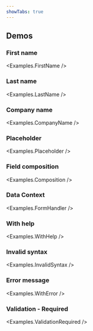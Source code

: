 ```yaml
---
showTabs: true
---
```



## Demos

### First name

<Examples.FirstName />

### Last name

<Examples.LastName />

### Company name

<Examples.CompanyName />

### Placeholder

<Examples.Placeholder />

### Field composition

<Examples.Composition />

### Data Context

<Examples.FormHandler />

### With help

<Examples.WithHelp />

### Invalid syntax

<Examples.InvalidSyntax />

### Error message

<Examples.WithError />

### Validation - Required

<Examples.ValidationRequired />
